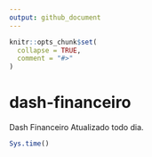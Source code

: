 ```yaml
---
output: github_document
---
```


<!-- README.md is generated from README.Rmd. Please edit that file -->

```r
knitr::opts_chunk$set(
  collapse = TRUE,
  comment = "#>"
)
```

# dash-financeiro

Dash Financeiro Atualizado todo dia.

```r
Sys.time()
```

